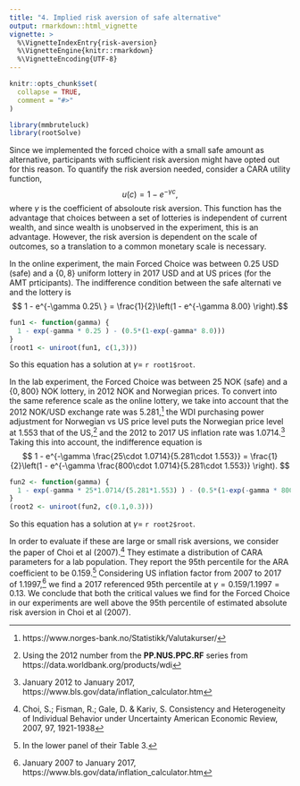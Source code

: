```yaml
---
title: "4. Implied risk aversion of safe alternative"
output: rmarkdown::html_vignette
vignette: >
  %\VignetteIndexEntry{risk-aversion}
  %\VignetteEngine{knitr::rmarkdown}
  %\VignetteEncoding{UTF-8}
---
```


```r
knitr::opts_chunk$set(
  collapse = TRUE,
  comment = "#>"
)
```

```r
library(mmbruteluck)
library(rootSolve)
```

Since we implemented the forced choice with a small safe amount as alternative,
participants with sufficient risk aversion might have opted out for this reason.
To quantify the risk aversion needed, consider a CARA utility function,
$$ u(c) = 1 - e^{-\gamma c},$$
where $\gamma$ is the coefficient of absoloute risk aversion.  This
function has the advantage that choices between a set of lotteries is
independent of current wealth, and since wealth is unobserved in the
experiment, this is an advantage. However, the risk aversion is
dependent on the scale of outcomes, so a translation to a common
monetary scale is necessary.

In the online experiment, the main Forced Choice was between 0.25 USD
(safe) and a $\{0,8\}$ uniform lottery in 2017 USD and at US prices
(for the AMT prticipants). The indifference condition between the safe alternati
ve
and the lottery is
$$ 1 - e^{-\gamma 0.25\ } = \frac{1}{2}\left(1 - e^{-\gamma 8.00} \right).$$
```r
fun1 <- function(gamma) {
  1 - exp(-gamma * 0.25 ) - (0.5*(1-exp(-gamma* 8.0)))
}
(root1 <- uniroot(fun1, c(1,3)))
```
So this equation has a solution at $\gamma=$ `r root1$root`.

In the lab experiment, the Forced Choice was between 25 NOK (safe) and
a $\{0,800\}$ NOK lottery, in 2012 NOK and Norwegian prices. To
convert into the same reference scale as the online lottery, we take
into account that the 2012 NOK/USD exchange rate was
5.281,[^1] 
  the WDI purchasing power adjustment for Norwegian vs US price level
  puts the Norwegian price level at 1.553 that of the
  US,[^2] 
and the 2012 to 2017 US inflation rate was 1.0714.[^3] 
Taking this into account, the indifference equation is
$$ 1 - e^{-\gamma \frac{25\cdot 1.0714}{5.281\cdot 1.553}} =
\frac{1}{2}\left(1 - e^{-\gamma \frac{800\cdot 1.0714}{5.281\cdot
      1.553}} \right).
$$

```r
fun2 <- function(gamma) {
  1 - exp(-gamma * 25*1.0714/(5.281*1.553) ) - (0.5*(1-exp(-gamma * 800*1.0714/(5.281*1.553))))
}
(root2 <- uniroot(fun2, c(0.1,0.3)))
```    
So this equation has a solution at $\gamma=$ `r root2$root`.

In order to evaluate if these are large or small risk aversions, we consider
the paper of Choi et al (2007).[^4] They estimate a distribution of CARA parameters
for a lab population. They report the 95th percentile for the ARA coefficient
to be 0.159.[^5] 
 Considering US inflation factor from 2007 to 2017 of 1.1997,[^6]
we find a 2017 referenced 95th percentile at $\gamma=0.159/1.1997=0.13$. We conclude
that both the critical values we find for the Forced Choice in our experiments
are well above the 95th percentile of estimated absolute risk aversion
in Choi et al (2007).


[^1]: https://www.norges-bank.no/Statistikk/Valutakurser/
[^2]: Using the 2012 number from the **PP.NUS.PPC.RF** series 
  from https://data.worldbank.org/products/wdi
[^3]: January 2012 to January 2017, https://www.bls.gov/data/inflation_calculator.htm
[^4]: Choi, S.; Fisman, R.; Gale, D. & Kariv, S. 
    Consistency and Heterogeneity of Individual Behavior under Uncertainty American Economic Review, 
    2007, 97, 1921-1938
[^5]: In the lower panel of their Table 3.
[^6]: January 2007 to January 2017, https://www.bls.gov/data/inflation_calculator.htm

